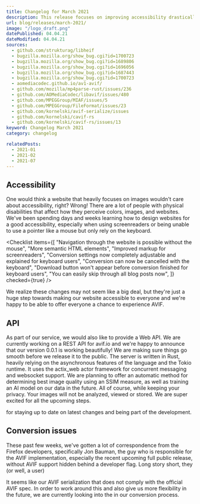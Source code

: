 ```yaml
---
title: Changelog for March 2021
description: This release focuses on improving accessibility drastically and provides new information for our upcoming API and conversion.
url: blog/releases/march-2021/
image: "/logo_draft.png"
datePublished: 04.04.21
dateModified: 04.04.21
sources:
  - github.com/strukturag/libheif
  - bugzilla.mozilla.org/show_bug.cgi?id=1700723
  - bugzilla.mozilla.org/show_bug.cgi?id=1689806
  - bugzilla.mozilla.org/show_bug.cgi?id=1696056
  - bugzilla.mozilla.org/show_bug.cgi?id=1687443
  - bugzilla.mozilla.org/show_bug.cgi?id=1700723
  - aomediacodec.github.io/av1-avif/
  - github.com/mozilla/mp4parse-rust/issues/236
  - github.com/AOMediaCodec/libavif/issues/480
  - github.com/MPEGGroup/MIAF/issues/5
  - github.com/MPEGGroup/FileFormat/issues/23
  - github.com/kornelski/avif-serialize/issues
  - github.com/kornelski/cavif-rs
  - github.com/kornelski/cavif-rs/issues/13
keyword: Changelog March 2021
category: changelog

relatedPosts:
  - 2021-01
  - 2021-02
  - 2021-07
---
```


## Accessibility

One would think a website that heavily focuses on images wouldn't care about accessibility, right? Wrong! There are a lot of people with physical disabilities that affect how they perceive colors, images, and websites. We've been spending days and weeks learning how to design websites for a good accessibility, especially when using screenreaders or being unable to use a pointer like a mouse but only rely on the keyboard.

<Checklist
  items={[
    "Navigation through the website is possible without the mouse",
    "More semantic HTML elements",
    "Improved markup for screenreaders",
    "Conversion settings now completely adjustable and explained for keyboard users",
    "Conversion can now be cancelled with the keyboard",
    "Download button won't appear before conversion finished for keyboard users",
    "You can easily skip through all blog posts now",
  ]}
  checked={true}
/>

We realize these changes may not seem like a big deal, but they're just a huge step towards making our website accessible to everyone and we're happy to be able to offer everyone a chance to experience AVIF.

## API

As part of our service, we would also like to provide a Web API. We are currently working on a REST API for avif.io and we're happy to announce that our version 0.0.1 is working beautifully! We are making sure things go smooth before we release it to the public. The server is written in Rust, heavily relying on the asynchronous features of the language and the Tokio runtime. It uses the actix_web actor framework for concurrent messaging and websocket support. We are planning to offer an automatic method for determining best image quality using an SSIM measure, as well as training an AI model on our data in the future. All of course, while keeping your privacy. Your images will not be analyzed, viewed or stored. We are super excited for all the upcoming steps.

<Link text="Join our Discord" link="discord.com/invite/6w42YpF5hm" ext=""></Link>
for staying up to date on latest changes and being part of the development.

## Conversion issues

These past few weeks, we've gotten a lot of correspondence from the Firefox developers, specifically Jon Bauman, the guy who is responsible for the AVIF implementation, especially the recent upcoming full public release, without AVIF support hidden behind a developer flag. Long story short, they (or well, a user)

<Link
  aria="reported bug on mozilla bug forum"
  text="experienced a few bugs when it comes to our converter."
  link="bugzilla.mozilla.org/show_bug.cgi?id=1700723"
  ext=""
></Link>
It seems like our AVIF serialization
<Link
  aria="bugtracker for avif-serialize issues"
  text="is running with a third party dependency"
  link="github.com/mozilla/mp4parse-rust/issues/236"
  ext=""
></Link>
that does not comply with the official AVIF spec. In order to work around this and
also give us more flexibility in the future, we are currently looking into the
<Link
  aria="libheif github page"
  text="inclusion of libheif"
  link="https://github.com/strukturag/libheif"
></Link>
in our conversion process.
